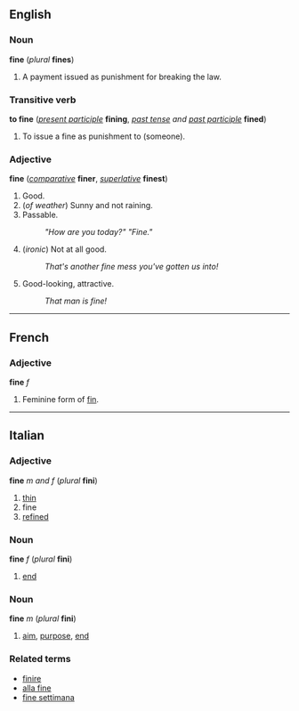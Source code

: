 ==English==
=== Noun ===
'''fine''' (''plural'' '''fines''')

#A payment issued as punishment for breaking the law.

===Transitive verb===
'''to fine''' (''[[present participle]]'' '''fining''', ''[[past tense]] and [[past participle]]'' '''fined''')

#To issue a fine as punishment to (someone).

=== Adjective ===
'''fine''' (''[[comparative]]'' '''finer''', ''[[superlative]]'' '''finest''')

#Good.
#(''of weather'') Sunny and not raining.
#Passable.
#:''"How are you today?" "Fine."''
#(''ironic'') Not at all good.
#:''That's another fine mess you've gotten us into!''
#Good-looking, attractive.
#:''That man is fine!''

----
==French==
===Adjective===
'''fine''' ''f''

#Feminine form of [[fin]].

----
==Italian==
===Adjective===
'''fine''' ''m and f'' (''plural'' '''fini''')

#[[thin]]
#fine
#[[refined]]

===Noun===
'''fine''' ''f'' (''plural'' '''fini''')

#[[end]]

===Noun===
'''fine''' ''m'' (''plural'' '''fini''')

#[[aim]], [[purpose]], [[end]]

===Related terms===
*[[finire]]
*[[alla fine]]
*[[fine settimana]]